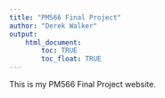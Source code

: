 ```yaml
---
title: "PM566 Final Project"
author: "Derek Walker"
output: 
    html_document:
        toc: TRUE
        toc_float: TRUE
---
```


This is my PM566 Final Project website.
